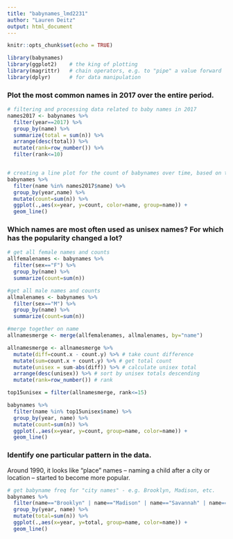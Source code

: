 ```yaml
---
title: "babynames_lmd2231"
author: "Lauren Deitz"
output: html_document
---
```


```r
knitr::opts_chunk$set(echo = TRUE)
```


```r
library(babynames)
library(ggplot2)    # the king of plotting 
library(magrittr)   # chain operators, e.g. to "pipe" a value forward
library(dplyr)      # for data manipulation 
```

### Plot the most common names in 2017 over the entire period.

```r
# filtering and processing data related to baby names in 2017
names2017 <- babynames %>%
  filter(year==2017) %>%
  group_by(name) %>%
  summarize(total = sum(n)) %>%
  arrange(desc(total)) %>%
  mutate(rank=row_number()) %>%
  filter(rank<=10)


# creating a line plot for the count of babynames over time, based on the 2017 most-freq names
babynames %>%
  filter(name %in% names2017$name) %>%
  group_by(year,name) %>%
  mutate(count=sum(n)) %>%
  ggplot(.,aes(x=year, y=count, color=name, group=name)) +
  geom_line()
```

### Which names are most often used as unisex names? For which has the popularity changed a lot?

```r
# get all female names and counts
allfemalenames <- babynames %>%
  filter(sex=="F") %>%
  group_by(name) %>%
  summarize(count=sum(n))

#get all male names and counts
allmalenames <- babynames %>%
  filter(sex=="M") %>%
  group_by(name) %>%
  summarize(count=sum(n))

#merge together on name
allnamesmerge <- merge(allfemalenames, allmalenames, by="name")

allnamesmerge <- allnamesmerge %>%
  mutate(diff=count.x - count.y) %>% # take count difference
  mutate(sum=count.x + count.y) %>% # get total count
  mutate(unisex = sum-abs(diff)) %>% # calculate unisex total
  arrange(desc(unisex)) %>% # sort by unisex totals descending
  mutate(rank=row_number()) # rank

top15unisex = filter(allnamesmerge, rank<=15)

babynames %>%
  filter(name %in% top15unisex$name) %>%
  group_by(year, name) %>%
  mutate(count=sum(n)) %>%
  ggplot(.,aes(x=year, y=count, group=name, color=name)) +
  geom_line()
```

### Identify one particular pattern in the data.

Around 1990, it looks like "place" names -- naming a child after a city or location -- started to become more popular.

```r
# get babyname freq for "city names" - e.g. Brooklyn, Madison, etc.
babynames %>%
  filter(name=="Brooklyn" | name=="Madison" | name=="Savannah" | name=="Austin") %>%
  group_by(year, name) %>%
  mutate(total=sum(n)) %>%
  ggplot(.,aes(x=year, y=total, group=name, color=name)) +
  geom_line()
```
